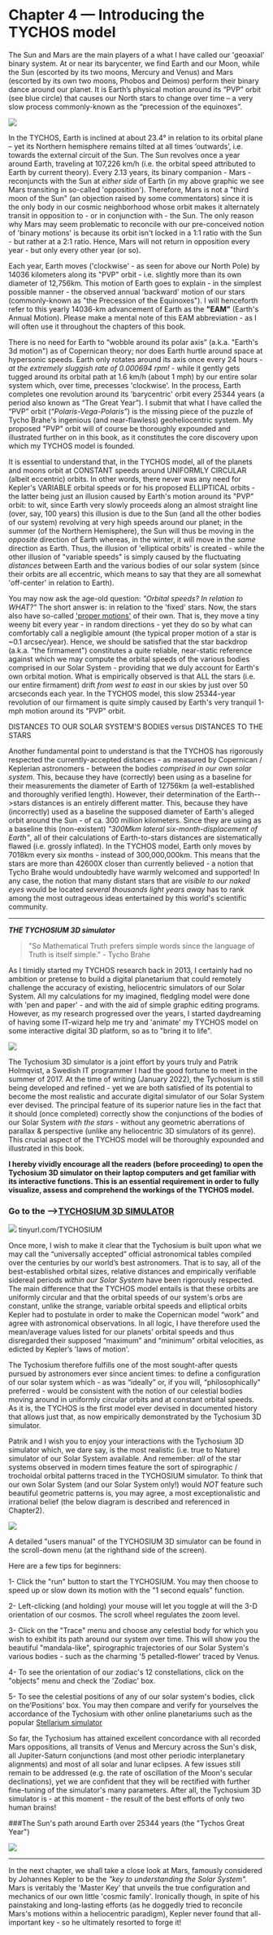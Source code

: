 Chapter 4 — Introducing the TYCHOS model
========================================

The Sun and Mars are the main players of a what I have called our 'geoaxial' binary system. At or near its barycenter, we find Earth and our Moon, while the Sun (escorted by its two moons, Mercury and Venus) and Mars (escorted by its own two moons, Phobos and Deimos) perform their binary dance around our planet. It is Earth’s physical motion around its “PVP” orbit (see blue circle) that causes our North stars to change over time – a very slow process commonly-known as the “precession of the equinoxes”. 

![](https://www.tychos.info/book_imagery/018_GeoaxialBinarySystem_NEW_01.jpg)

In the TYCHOS, Earth is inclined at about 23.4° in relation to its orbital plane – yet its Northern hemisphere remains tilted at all times ‘outwards’, i.e. towards the external circuit of the Sun. The Sun revolves once a year around Earth, traveling at 107,226 km/h (i.e. the orbital speed attributed to Earth by current theory). Every 2.13 years, its binary companion - Mars - reconjuncts with the Sun at _either side_ of Earth (in my above graphic we see Mars transiting in so-called 'opposition'). Therefore, Mars is not a "third moon of the Sun" (an objection raised by some commentators) since it is the only body in our cosmic neighborhood whose orbit makes it alternately transit in opposition to - or in conjunction with - the Sun. The only reason why Mars may seem problematic to reconcile with our pre-conceived notion of 'binary motions' is because its orbit isn't locked in a 1:1 ratio with the Sun - but rather at a 2:1 ratio. Hence, Mars will not return in opposition every year - but only every other year (or so).   

Each year, Earth moves ('clockwise' - as seen for above our North Pole) by 14036 kilometers along its "PVP" orbit - i.e. slightly more than its own diameter of 12,756km. This motion of Earth goes to explain - in the simplest possible manner - the observed annual 'backward' motion of our stars (commonly-known as "the Precession of the Equinoxes"). I will henceforth refer to this yearly 14036-km advancement of Earth as the **"EAM"** (Earth's Annual Motion). Please make a mental note of this EAM abbreviation - as I will often use it throughout the chapters of this book. 

There is no need for Earth to “wobble around its polar axis” (a.k.a. "Earth's 3d motion") as of Copernican theory; nor does Earth hurtle around space at hypersonic speeds. Earth only rotates around its axis once every 24 hours - _at the extremely sluggish rate of 0.000694 rpm!_ - while it gently gets tugged around its orbital path at 1.6 km/h (about 1 mph) by our entire solar system which, over time, precesses 'clockwise'. In the process, Earth completes one revolution around its 'barycentric' orbit every 25344 years (a period also known as “The Great Year”). I submit that what I have called the “PVP” orbit (_“Polaris-Vega-Polaris”_) is the missing piece of the puzzle of Tycho Brahe's ingenious (and near-flawless) geoheliocentric system. My proposed "PVP" orbit will of course be thoroughly expounded and illustrated further on in this book, as it constitutes the core discovery upon which my TYCHOS model is founded.

It is essential to understand that, in the TYCHOS model, all of the planets and moons orbit at CONSTANT speeds around UNIFORMLY CIRCULAR (albeit eccentric) orbits. In other words, there never was any need for Kepler's VARIABLE orbital speeds or for his proposed ELLIPTICAL orbits - the latter being just an illusion caused by Earth's motion around its "PVP" orbit: to wit, since Earth very slowly proceeds along an almost straight line (over, say, 100 years) this illusion is due to the Sun (and all the other bodies of our system) revolving at very high speeds around our planet; in the summer (of the Northern Hemisphere), the Sun will thus be moving in the _opposite_ direction of Earth whereas, in the winter, it will move in the _same_ direction as Earth. Thus, the illusion of 'elliptical orbits' is created - while the other illusion of "variable speeds" is simply caused by the fluctuating _distances_ between Earth and the various bodies of our solar system (since their orbits are all eccentric, which means to say that they are all somewhat 'off-center' in relation to Earth). 

You may now ask the age-old question: _"Orbital speeds? In relation to WHAT?"_ The short answer is: in relation to the 'fixed' stars. Now, the stars also have so-called ['proper motions'](https://www.st-andrews.ac.uk/~bds2/ltsn/ljm/JAVA/PROPER/proper.htm) of their own. That is, they move a tiny weeny bit every year - in random directions - yet they do so by what can comfortably call a negligible amount (the typical proper motion of a star is ~0.1 arcsec/year). Hence, we should be satisfied that the star backdrop (a.k.a. "the firmament") constitutes a quite reliable, near-static reference against which we may compute the orbital speeds of the various bodies comprised in our Solar System - providing that we duly account for Earth's own orbital motion. What is empirically observed is that ALL the stars (i.e. our entire firmament) drift _from west to east_ in our skies by just over 50 arcseconds each year. In the TYCHOS model, this slow 25344-year revolution of our firmament is quite simply caused by Earth's very tranquil 1-mph motion around its "PVP" orbit. 

DISTANCES TO OUR SOLAR SYSTEM'S BODIES versus DISTANCES TO THE STARS

Another fundamental point to understand is that the TYCHOS has rigorously respected the currently-accepted distances - as measured by Copernican / Keplerian astronomers - between the bodies _comprised in our own solar system_. This, because they have (correctly) been using as a baseline for their measurements the diameter of Earth of 12756km (a well-established and thoroughly verified length). However, their determination of the Earth-->stars distances is an entirely different matter. This, because they have (incorrectly) used as a baseline the supposed diameter of Earth's alleged orbit around the Sun - of ca. 300 million kilometers. Since they are using as a baseline this (non-existent) _"300Mkm lateral six-month-displacement of Earth"_, all of their calculations of Earth-to-stars distances are sistematically flawed (i.e. grossly inflated). In the TYCHOS model, Earth only moves by 7018km every six months - instead of 300,000,000km. This means that the stars are more than 42600X closer than currently believed - a notion that Tycho Brahe would undoubtedly have warmly welcomed and supported! In any case, the notion that many distant stars that are _visible to our naked eyes_ would be located _several thousands light years away_ has to rank among the most outrageous ideas entertained by this world's scientific community. 

*************************************************************************************************************************************

***THE TYCHOSIUM 3D simulator***  

>"So Mathematical Truth prefers simple words since the language of Truth is itself simple." - Tycho Brahe

As I timidly started my TYCHOS research back in 2013, I certainly had no ambition or pretense to build a digital planetarium that could remotely challenge the accuracy of existing, heliocentric simulators of our Solar System. All my calculations for my imagined, fledgling model were done with 'pen and paper' - and with the aid of simple graphic editing programs. However, as my research progressed over the years, I started daydreaming of having some IT-wizard help me try and 'animate' my TYCHOS model on some interactive digital 3D platform, so as to "bring it to life".    

![](https://septclues.com/TYCHOS/TYCHOSIUM_Sun_Mars_Binary_Pair_01.jpg)

The Tychosium 3D simulator is a joint effort by yours truly and Patrik Holmqvist, a Swedish IT programmer I had the good fortune to meet in the summer of 2017. At the time of writing (January 2022), the Tychosium is still being developed and refined - yet we are both satisfied of its potential to become the most realistic and accurate digital simulator of our Solar System ever devised. The principal feature of its superior nature lies in the fact that it should (once completed) correctly show the conjunctions of the bodies of our Solar System _with the stars_ - without any geometric aberrations of parallax & perspective (unlike any heliocentric 3D simulators of its genre). This crucial aspect of the TYCHOS model will be thoroughly expounded and illustrated in this book.

**I hereby vividly encourage all the readers (before proceeding) to open the Tychosium 3D simulator on their laptop computers and get familiar with its interactive functions. This is an essential requirement in order to fully visualize, assess and comprehend the workings of the TYCHOS model.** 

### Go to the -->[TYCHOSIUM 3D SIMULATOR](tinyurl.com/TYCHOSIUM)

![](https://septclues.com/TYCHOS/TYCHOSIUM_Enjoy_01.jpg) tinyurl.com/TYCHOSIUM

Once more, I wish to make it clear that the Tychosium is built upon what we may call the “universally accepted” official astronomical tables compiled over the centuries by our world’s best astronomers. That is to say, all of the best-established orbital sizes, relative distances and empirically verifiable sidereal periods _within our Solar System_ have been rigorously respected. The main difference that the TYCHOS model entails is that these orbits are uniformly circular and that the orbital speeds of our system's orbs are constant, unlike the strange, variable orbital speeds and elliptical orbits Kepler had to postulate in order to make the Copernican model “work” and agree with astronomical observations. In all logic, I have therefore used the mean/average values listed for our planets’ orbital speeds and thus disregarded their supposed “maximum” and “minimum” orbital velocities, as edicted by Kepler’s 'laws of motion'.

The Tychosium therefore fulfills one of the most sought-after quests pursued by astronomers ever since ancient times: to define a configuration of our solar system which - as was “ideally” or, if you will, “philosophically” preferred - would be consistent with the notion of our celestial bodies moving around in uniformly circular orbits and at constant orbital speeds. As it is, the TYCHOS is the first model ever devised in documented history that allows just that, as now empirically demonstrated by the Tychosium 3D simulator.

Patrik and I wish you to enjoy your interactions with the Tychosium 3D simulator which, we dare say, is the most realistic (i.e. true to Nature) simulator of our Solar System available. And remember: _all_ of the star systems observed in modern times feature the sort of spirographic / trochoidal orbital patterns traced in the TYCHOSIUM simulator. To think that our own Solar System (and our Solar System only!) would _NOT_ feature such beautiful geometric patterns is, you may agree, a most exceptionalistic and irrational belief (the below diagram is described and referenced in Chapter2). 

![](https://www.tychos.info/book_imagery/007_StarTrajectories_01.jpg)

A detailed "users manual" of the TYCHOSIUM 3D simulator can be found in the scroll-down menu (at the righthand side of the screen).

Here are a few tips for beginners:

1- Click the "run" button to start the TYCHOSIUM. You may then choose to speed up or slow down its motion with the "1 second equals" function. 
 
2- Left-clicking (and holding) your mouse will let you toggle at will the 3-D orientation of our cosmos. The scroll wheel regulates the zoom level.
 
3- Click on the "Trace" menu and choose any celestial body for which you wish to exhibit its path around our system over time. This will show you the beautiful "mandala-like", spirographic trajectories of our Solar System's various bodies - such as the charming '5 petalled-flower' traced by Venus.
 
4- To see the orientation of our zodiac's 12 constellations, click on the "objects" menu and check the 'Zodiac' box.

5- To see the celestial positions of any of our solar system's bodies, click on the'Positions' box. You may then compare and verify for yourselves the accordance of the Tychosium with other online planetariums such as the popular [Stellarium simulator](https://stellarium-web.org/)

So far, the Tychosium has attained excellent concordance with all recorded Mars oppositions, all transits of Venus and Mercury across the Sun's disk, all Jupiter-Saturn conjunctions (and most other periodic interplanetary alignments) and most of all solar and lunar eclipses. A few issues still remain to be addressed (e.g. the rate of oscillation of the Moon's secular declinations), yet we are confident that they will be rectified with further fine-tuning of the simulator's many parameters. After all, the Tychosium 3D simulator is - at this moment - the result of the best efforts of only two human brains!     


###The Sun's path around Earth over 25344 years (the "Tychos Great Year")

![](https://septclues.com/TYCHOS/TYCHOS_Paths_of_Earth_&_Sun_01.jpg)

**************************************************************************************************************************************

In the next chapter, we shall take a close look at Mars, famously considered by Johannes Kepler to be the _"key to understanding the Solar System"._ Mars is veritably the 'Master Key' that unveils the true configuration and mechanics of our own little 'cosmic family'. Ironically though, in spite of his painstaking and long-lasting efforts (as he doggedly tried to reconcile Mars's motions within a heliocentric paradigm), Kepler never found that all-important key - so he ultimately resorted to forge it!    
